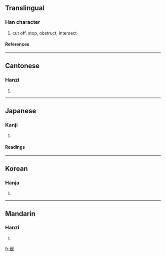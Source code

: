 ==Translingual==
===Han character===
{{Han char|rn=62|rad=戈|as=10|sn=14|four=4325<sub>0</sub>|canj=十戈人土 (JIOG)}}
# cut off, stop, obstruct, intersect
====References====
{{Han ref|kx=0413.320|dkj=11639|hdz=21409.090|uh=622A|ud=25130|bh=BA49|bd=47689}}
----
==Cantonese==
===Hanzi===
{{yue-hanzi|jyut=|y=jit6}}
# {{defn|Cantonese}}
----
==Japanese==
===Kanji===
{{ja-kanji|grade=|rs=戈10}}
# {{defn|Japanese}} 
====Readings====
{{ja-readings|on=[[せつ]] (setsu)|kun=[[たつ]] (tatsu), [[きる]] (kiru)}}
----
==Korean==
===Hanja===
{{ko-hanja|hangeul=절|eumhun=|rv=jeol|mr=chŏl|y=cel}}
# {{defn|Korean}}
----
==Mandarin==
===Hanzi===
{{cmn-hanzi|pin=[[jié]] (jie2)|wg=chieh<sup>2</sup>}}
# {{defn|Mandarin}}

[[fr:截]]